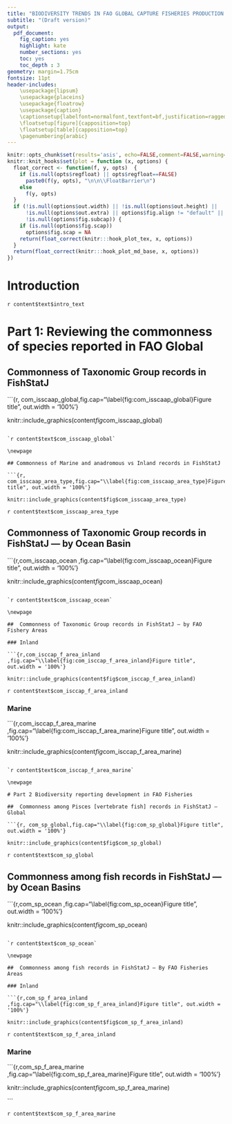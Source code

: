 ```yaml
---
title: "BIODIVERSITY TRENDS IN FAO GLOBAL CAPTURE FISHERIES PRODUCTION STATISTICAL DATA"
subtitle: "(Draft version)"
output: 
  pdf_document:
    fig_caption: yes
    highlight: kate
    number_sections: yes
    toc: yes
    toc_depth : 3
geometry: margin=1.75cm
fontsize: 11pt
header-includes:
    \usepackage{lipsum}
    \usepackage{placeins}
    \usepackage{floatrow}
    \usepackage{caption}
    \captionsetup{labelfont=normalfont,textfont=bf,justification=raggedright,singlelinecheck=off,labelsep=newline}
    \floatsetup[figure]{capposition=top}
    \floatsetup[table]{capposition=top}
    \pagenumbering{arabic}
---
```


```r
knitr::opts_chunk$set(results='asis', echo=FALSE,comment=FALSE,warning=FALSE,message=FALSE)
knitr::knit_hooks$set(plot = function (x, options) {
  float_correct <- function(f, y, opts)  {
    if (is.null(opts$regfloat) || opts$regfloat==FALSE)
      paste0(f(y, opts), "\n\n\\FloatBarrier\n")
    else
      f(y, opts)
  }
  if (!is.null(options$out.width) || !is.null(options$out.height) ||
      !is.null(options$out.extra) || options$fig.align != "default" ||
      !is.null(options$fig.subcap)) {
    if (is.null(options$fig.scap))
      options$fig.scap = NA
    return(float_correct(knitr:::hook_plot_tex, x, options))
  }
  return(float_correct(knitr:::hook_plot_md_base, x, options))
})

```

\newpage
\listoffigures

\listoftables
\newpage

# Introduction

`r content$text$intro_text`
  
\newpage

# Part 1: Reviewing the commonness of species reported in FAO Global

## Commonness of Taxonomic Group records in FishStatJ

```{r, com_isscaap_global,fig.cap="\\label{fig:com_isscaap_global}Figure title", out.width = '100%'}

knitr::include_graphics(content$fig$com_isscaap_global)

```

`r content$text$com_isscaap_global`

\newpage

## Commonness of Marine and anadromous vs Inland records in FishStatJ  

```{r, com_isscaap_area_type,fig.cap="\\label{fig:com_isscaap_area_type}Figure title", out.width = '100%'}

knitr::include_graphics(content$fig$com_isscaap_area_type)

```

`r content$text$com_isscaap_area_type`

\newpage

##  Commonness of Taxonomic Group records in FishStatJ — by Ocean Basin

```{r,com_isscaap_ocean ,fig.cap="\\label{fig:com_isscaap_ocean}Figure title", out.width = '100%'}

knitr::include_graphics(content$fig$com_isscaap_ocean)

```

`r content$text$com_isscaap_ocean`

\newpage

##  Commonness of Taxonomic Group records in FishStatJ — by FAO Fishery Areas

### Inland

```{r,com_isccap_f_area_inland ,fig.cap="\\label{fig:com_isccap_f_area_inland}Figure title", out.width = '100%'}

knitr::include_graphics(content$fig$com_isccap_f_area_inland)

```

`r content$text$com_isccap_f_area_inland`

\newpage

### Marine  

```{r,com_isccap_f_area_marine ,fig.cap="\\label{fig:com_isccap_f_area_marine}Figure title", out.width = '100%'}

knitr::include_graphics(content$fig$com_isccap_f_area_marine)

```

`r content$text$com_isccap_f_area_marine`

\newpage

# Part 2 Biodiversity reporting development in FAO Fisheries

##  Commonness among Pisces [vertebrate fish] records in FishStatJ — Global

```{r, com_sp_global,fig.cap="\\label{fig:com_sp_global}Figure title", out.width = '100%'}

knitr::include_graphics(content$fig$com_sp_global)

```

`r content$text$com_sp_global`

\newpage

##  Commonness among fish records in FishStatJ — by Ocean Basins

```{r,com_sp_ocean ,fig.cap="\\label{fig:com_sp_ocean}Figure title", out.width = '100%'}

knitr::include_graphics(content$fig$com_sp_ocean)

```

`r content$text$com_sp_ocean`

\newpage

##  Commonness among fish records in FishStatJ — By FAO Fisheries Areas

### Inland

```{r,com_sp_f_area_inland ,fig.cap="\\label{fig:com_sp_f_area_inland}Figure title", out.width = '100%'}

knitr::include_graphics(content$fig$com_sp_f_area_inland)

```

`r content$text$com_sp_f_area_inland`

\newpage

### Marine

```{r,com_sp_f_area_marine ,fig.cap="\\label{fig:com_sp_f_area_marine}Figure title", out.width = '100%'}

knitr::include_graphics(content$fig$com_sp_f_area_marine)

```

`r content$text$com_sp_f_area_marine`

\newpage
